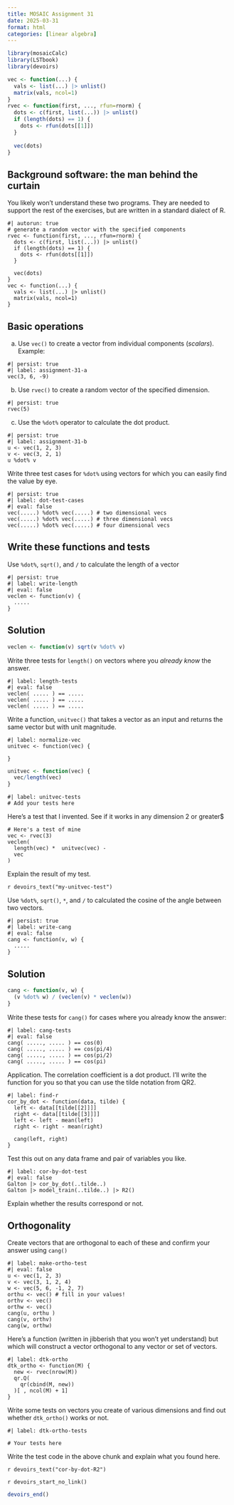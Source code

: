 ```yaml
---
title: MOSAIC Assignment 31
date: 2025-03-31
format: html
categories: [linear algebra]
---
```


```r
library(mosaicCalc)
library(LSTbook)
library(devoirs)

vec <- function(...) {
  vals <- list(...) |> unlist()
  matrix(vals, ncol=1)
}
rvec <- function(first, ..., rfun=rnorm) {
  dots <- c(first, list(...)) |> unlist()
  if (length(dots) == 1) {
    dots <- rfun(dots[[1]])
  }
    
  vec(dots)
}
```


::: {.callout-warning collapse=true}
## Background software: the man behind the curtain

You likely won't understand these two programs. They are needed to support the rest of the exercises, but are written in a standard dialect of R.
```webr-r
#| autorun: true
# generate a random vector with the specified components
rvec <- function(first, ..., rfun=rnorm) {
  dots <- c(first, list(...)) |> unlist()
  if (length(dots) == 1) {
    dots <- rfun(dots[[1]])
  }
    
  vec(dots)
}
vec <- function(...) {
  vals <- list(...) |> unlist()
  matrix(vals, ncol=1)
}
```
:::

## Basic operations

a. Use `vec()` to create a vector from individual components (*scalars*). Example:

```webr-r
#| persist: true
#| label: assignment-31-a
vec(3, 6, -9)
```

b. Use `rvec()` to create a random vector of the specified dimension.

```webr-r
#| persist: true
rvec(5)
```

c. Use the `%dot%` operator to calculate the dot product.

```webr-r
#| persist: true
#| label: assignment-31-b
u <- vec(1, 2, 3)
v <- vec(3, 2, 1)
u %dot% v
```

::: {#exr-31-dot-test-cases}
Write three test cases for `%dot%` using vectors for which you can easily find the value by eye.

```webr-r
#| persist: true
#| label: dot-test-cases
#| eval: false
vec(.....) %dot% vec(.....) # two dimensional vecs
vec(.....) %dot% vec(.....) # three dimensional vecs
vec(.....) %dot% vec(.....) # four dimensional vecs
```
:::

## Write these functions and tests

::: {#exr-31-make_veclen}
Use `%dot%`, `sqrt()`, and `/` to calculate the length of a vector
```webr-r
#| persist: true
#| label: write-length
#| eval: false
veclen <- function(v) {
  .....
}
```
:::

::: {.callout-tip collapse=true }
## Solution
```r
veclen <- function(v) sqrt(v %dot% v)
```
:::

::: {#exr-31-veclen-test}
Write three tests for `length()` on vectors where you *already know* the answer.

```webr-r
#| label: length-tests
#| eval: false
veclen( ..... ) == .....
veclen( ..... ) == .....
veclen( ..... ) == .....
```
:::

::: {#exr-31-unitvec-write}
Write a function, `unitvec()` that takes a vector as an input and returns the same vector but with unit magnitude. 

```webr-r
#| label: normalize-vec
unitvec <- function(vec) {
  
}
```

::: {.callout-tip collapse=true}
```r
unitvec <- function(vec) {
  vec/length(vec)
}
```
:::


```webr-r
#| label: unitvec-tests
# Add your tests here
```

Here's a test that I invented. See if it works in any dimension 2 or greater$
```webr-r
# Here's a test of mine
vec <- rvec(3)
veclen(
  length(vec) *  unitvec(vec) -
  vec
)
```

Explain the result of my test.

`r devoirs_text("my-unitvec-test")`
:::

::: {#exr-cosine-make}
Use `%dot%`, `sqrt()`, `*`, and `/` to calculated the cosine of the angle between two vectors.

```webr-r
#| persist: true
#| label: write-cang
#| eval: false
cang <- function(v, w) {
  .....
}
```

::: {.callout-tip collapse=true}
## Solution

```r
cang <- function(v, w) {
  (v %dot% w) / (veclen(v) * veclen(w))
}
```
:::
:::

::: {.exr-cang-test}
Write these tests for `cang()` for cases where you already know the answer:

```webr-r
#| label: cang-tests
#| eval: false
cang( ....., ..... ) == cos(0)
cang( ....., ..... ) == cos(pi/4)
cang( ....., ..... ) == cos(pi/2)
cang( ....., ..... ) == cos(pi)
```
:::

::: {#exr-correlation-is-angle}
Application. The correlation coefficient is a dot product. I'll write the function for you so that you can use the tilde notation from QR2.

```webr-r
#| label: find-r
cor_by_dot <- function(data, tilde) {
  left <- data[[tilde[[2]]]]
  right <- data[[tilde[[3]]]]
  left <- left - mean(left)
  right <- right - mean(right)

  cang(left, right)
}
```

Test this out on any data frame and pair of variables you like.

```webr-r
#| label: cor-by-dot-test
#| eval: false
Galton |> cor_by_dot(..tilde..)
Galton |> model_train(..tilde..) |> R2()
```

Explain whether the results correspond or not.
:::

## Orthogonality

::: {#exr-create-orthogonal1}
Create vectors that are orthogonal to each of these and confirm your answer using `cang()`

```webr-r
#| label: make-ortho-test
#| eval: false
u <- vec(1, 2, 3)
v <- vec(3, 1, 2, 4)
w <- vec(5, 6, -1, 2, 7)
orthu <- vec() # fill in your values!
orthv <- vec()
orthw <- vec()
cang(u, orthu )
cang(v, orthv)
cang(w, orthw)
```
:::


::: {#exr-ortho-to-any}
Here's a function (written in jibberish that you won't yet understand) but which will construct a vector orthogonal to any vector or set of vectors.

```webr-r
#| label: dtk-ortho
dtk_ortho <- function(M) {
  new <- rvec(nrow(M))
  qr.Q(
    qr(cbind(M, new))
  )[ , ncol(M) + 1]
}
```

Write some tests on vectors you create of various dimensions and find out whether `dtk_ortho()` works or not.

```webr-r
#| label: dtk-ortho-tests

# Your tests here
```

:::

Write the test code in the above chunk and explain what you found here.


`r devoirs_text("cor-by-dot-R2")`



`r devoirs_start_no_link()`


```r
devoirs_end()
```
